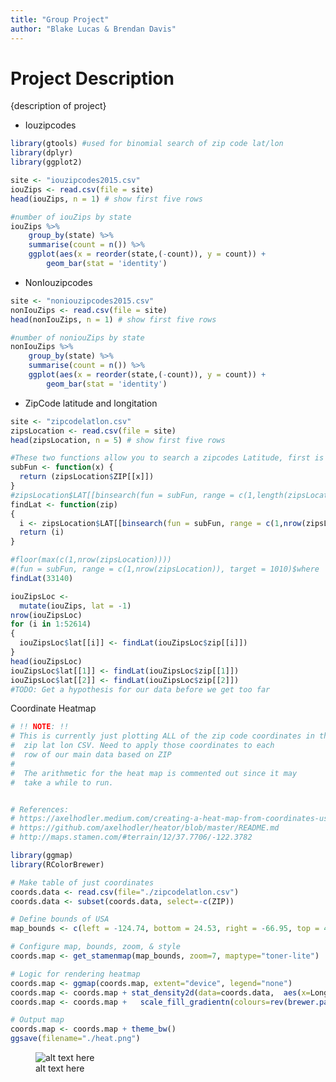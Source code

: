```yaml
---
title: "Group Project"
author: "Blake Lucas & Brendan Davis"
---
```


# Project Description
{description of project}

+ Iouzipcodes
```r
library(gtools) #used for binomial search of zip code lat/lon
library(dplyr)
library(ggplot2)
```
```r

site <- "iouzipcodes2015.csv"
iouZips <- read.csv(file = site)
head(iouZips, n = 1) # show first five rows

#number of iouZips by state
iouZips %>% 
	group_by(state) %>% 
	summarise(count = n()) %>% 
	ggplot(aes(x = reorder(state,(-count)), y = count)) + 
		geom_bar(stat = 'identity')
```

+ NonIouzipcodes
```r
site <- "noniouzipcodes2015.csv"
nonIouZips <- read.csv(file = site)
head(nonIouZips, n = 1) # show first five rows

#number of noniouZips by state
nonIouZips %>% 
	group_by(state) %>% 
	summarise(count = n()) %>% 
	ggplot(aes(x = reorder(state,(-count)), y = count)) + 
		geom_bar(stat = 'identity')
```

+ ZipCode latitude and longitation
```r
site <- "zipcodelatlon.csv"
zipsLocation <- read.csv(file = site)
head(zipsLocation, n = 5) # show first five rows

#These two functions allow you to search a zipcodes Latitude, first is a helper function
subFun <- function(x) {
  return (zipsLocation$ZIP[[x]])
}
#zipsLocation$LAT[[binsearch(fun = subFun, range = c(1,length(zipsLocation)), target = 602)$where]]
findLat <- function(zip)
{
  i <- zipsLocation$LAT[[binsearch(fun = subFun, range = c(1,nrow(zipsLocation)), target = zip)$where]]
  return (i)
} 

#floor(max(c(1,nrow(zipsLocation))))
#(fun = subFun, range = c(1,nrow(zipsLocation)), target = 1010)$where
findLat(33140)

iouZipsLoc <- 
  mutate(iouZips, lat = -1)
nrow(iouZipsLoc)
for (i in 1:52614)
{
  iouZipsLoc$lat[[i]] <- findLat(iouZipsLoc$zip[[i]])
}
head(iouZipsLoc)
iouZipsLoc$lat[[1]] <- findLat(iouZipsLoc$zip[[1]])
iouZipsLoc$lat[[2]] <- findLat(iouZipsLoc$zip[[2]])
#TODO: Get a hypothesis for our data before we get too far
```

Coordinate Heatmap
```r
# !! NOTE: !!
# This is currently just plotting ALL of the zip code coordinates in the
#  zip lat lon CSV. Need to apply those coordinates to each
#  row of our main data based on ZIP
#
#  The arithmetic for the heat map is commented out since it may
#  take a while to run.


# References: 
# https://axelhodler.medium.com/creating-a-heat-map-from-coordinates-using-r-780db4901075
# https://github.com/axelhodler/heator/blob/master/README.md
# http://maps.stamen.com/#terrain/12/37.7706/-122.3782

library(ggmap)
library(RColorBrewer)

# Make table of just coordinates
coords.data <- read.csv(file="./zipcodelatlon.csv")
coords.data <- subset(coords.data, select=-c(ZIP))

# Define bounds of USA
map_bounds <- c(left = -124.74, bottom = 24.53, right = -66.95, top = 49.4)

# Configure map, bounds, zoom, & style
coords.map <- get_stamenmap(map_bounds, zoom=7, maptype="toner-lite")

# Logic for rendering heatmap
coords.map <- ggmap(coords.map, extent="device", legend="none")
coords.map <- coords.map + stat_density2d(data=coords.data,  aes(x=Longitude, y=Latitude, fill=..level.., alpha=..level..), geom="polygon")
coords.map <- coords.map +   scale_fill_gradientn(colours=rev(brewer.pal(7, "Spectral")))

# Output map
coords.map <- coords.map + theme_bw()
ggsave(filename="./heat.png")


```

![alt text here](./heat.png)
